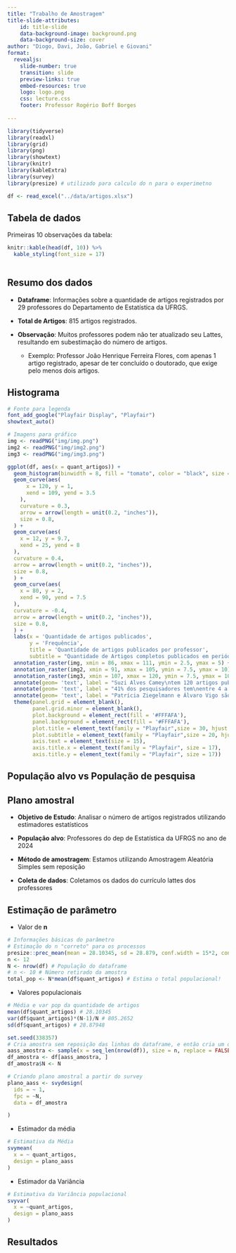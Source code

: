 ```yaml
---
title: "Trabalho de Amostragem"
title-slide-attributes:
    id: title-slide
    data-background-image: background.png
    data-background-size: cover
author: "Diogo, Davi, João, Gabriel e Giovani"
format:
  revealjs: 
    slide-number: true
    transition: slide
    preview-links: true
    embed-resources: true
    logo: logo.png
    css: lecture.css
    footer: Professor Rogério Boff Borges
    
---
```

```r
library(tidyverse)
library(readxl)
library(grid)
library(png)
library(showtext)
library(knitr)
library(kableExtra)
library(survey)
library(presize) # utilizado para calculo do n para o experimetno

```

```r
df <- read_excel("../data/artigos.xlsx")
```

## Tabela de dados {background-color="#FFFAFA"}

Primeiras 10 observações da tabela:

```r

knitr::kable(head(df, 10)) %>%
  kable_styling(font_size = 17)
   
```

## Resumo dos dados
- **Dataframe**: Informações sobre a quantidade de artigos registrados por 29 professores do Departamento de Estatística da UFRGS.

- **Total de Artigos**: 815 artigos registrados.

- **Observação**: Muitos professores podem não ter atualizado seu Lattes, resultando em subestimação do número de artigos.
  - Exemplo: Professor João Henrique Ferreira Flores, com apenas 1 artigo registrado, apesar de ter concluído o doutorado, que exige pelo menos dois artigos.

## Histograma {background-color="#FFFAFA"}

```r
# Fonte para legenda
font_add_google("Playfair Display", "Playfair")
showtext_auto()

# Imagens para gráfico
img <- readPNG("img/img.png")
img2 <- readPNG("img/img2.png")
img3 <- readPNG("img/img3.png")

ggplot(df, aes(x = quant_artigos)) +
  geom_histogram(binwidth = 8, fill = "tomato", color = "black", size = 0.8) +
  geom_curve(aes(
      x = 120, y = 1, 
      xend = 109, yend = 3.5
    ),
    curvature = 0.3, 
    arrow = arrow(length = unit(0.2, "inches")),
    size = 0.8, 
  ) +
  geom_curve(aes(
    x = 12, y = 9.7, 
    xend = 25, yend = 8
  ),
  curvature = 0.4, 
  arrow = arrow(length = unit(0.2, "inches")),
  size = 0.8, 
  ) +
  geom_curve(aes(
    x = 80, y = 2, 
    xend = 90, yend = 7.5
  ),
  curvature = -0.4, 
  arrow = arrow(length = unit(0.2, "inches")),
  size = 0.8, 
  ) +
  labs(x = 'Quantidade de artigos publicados',
       y = 'Frequência',
       title = 'Quantidade de artigos publicados por professor',
       subtitle = "Quantidade de Artigos completos publicados em periódicos por\nprofessores do departamento de estatística da UFRGS") + 
  annotation_raster(img, xmin = 86, xmax = 111, ymin = 2.5, ymax = 5) +
  annotation_raster(img2, xmin = 91, xmax = 105, ymin = 7.5, ymax = 10) +
  annotation_raster(img3, xmin = 107, xmax = 120, ymin = 7.5, ymax = 10) +
  annotate(geom= 'text', label = "Suzi Alves Camey\ntem 120 artigos publicados", x = 98.2, y = 5.5, family = "Playfair", size = 6, lineheight = 0.5) +
  annotate(geom= 'text', label = "41% dos pesquisadores tem\nentre 4 a 12 artigos publicados", x = 37, y = 8, family = "Playfair", size = 6, lineheight = 0.5) +
  annotate(geom= 'text', label = "Patrícia Ziegelmann e Álvaro Vigo são o 2.º e o 3.º\ncom maior quantidade de publicações", x = 105, y = 10.5, family = "Playfair", size = 6, lineheight = 0.5) +
  theme(panel.grid = element_blank(),
        panel.grid.minor = element_blank(),
        plot.background = element_rect(fill = '#FFFAFA'),
        panel.background = element_rect(fill = '#FFFAFA'),
        plot.title = element_text(family = "Playfair",size = 30, hjust = 0.5),
        plot.subtitle = element_text(family = "Playfair",size = 20, hjust = 0.5,lineheight = 0.5),
        axis.text = element_text(size = 15),
        axis.title.x = element_text(family = "Playfair", size = 17),
        axis.title.y = element_text(family = "Playfair", size = 17))

```

## População alvo vs População de pesquisa {background-color="#FFFAFA"}

## Plano amostral {background-color="#FFFAFA"}

- **Objetivo de Estudo**: Analisar o número de artigos registrados utilizando estimadores estatísticos

- **População alvo**: Professores do dep de Estatística da UFRGS no ano de 2024

- **Método de amostragem**: Estamos utilizando Amostragem Aleatória Simples sem reposição

- **Coleta de dados**: Coletamos os dados do currículo lattes dos professores

## Estimação de parâmetro {background-color="#FFFAFA".scrollable}

- Valor de **n**
```r
# Informações básicas do parâmetro
# Estimação do n "correto" para os processos
presize::prec_mean(mean = 28.10345, sd = 28.879, conf.width = 15*2, conf.level = 90/100) #12
n <- 12
N <- nrow(df) # População do dataframe
# n <- 10 # Número retirado da amostra
total_pop <- N*mean(df$quant_artigos) # Estima o total populacional!
```
 - Valores populacionais
```r
# Média e var pop da quantidade de artigos
mean(df$quant_artigos) # 28.10345
var(df$quant_artigos)*(N-1)/N # 805.2652
sd(df$quant_artigos) # 28.87948
```
``` r
set.seed(338357)
# Cria amostra sem reposição das linhas do dataframe, e então cria um dataframe da amostra
aass_amostra <- sample(x = seq_len(nrow(df)), size = n, replace = FALSE)
df_amostra <- df[aass_amostra, ]
df_amostra$N <- N

# Criando plano amostral a partir do survey
plano_aass <- svydesign(
  ids = ~ 1,
  fpc = ~N,
  data = df_amostra

)
```
- Estimador da média
```r
# Estimativa da Média
svymean(
  x = ~ quant_artigos,
  design = plano_aass
)
```

- Estimador da Variância
```r
# Estimativa da Variância populacional
svyvar(
  x = ~quant_artigos,
  design = plano_aass
)
```


## Resultados {background-color="#FFFAFA"}

